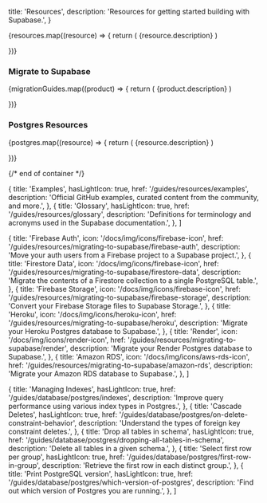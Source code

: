 
  title: 'Resources',
  description: 'Resources for getting started building with Supabase.',
}

<div className="flex flex-col gap-12 my-12">

<div>

  <div className="grid grid-cols-12 gap-6 not-prose">
    {resources.map((resource) => {
      return (
        <Link
          href={`${resource.href}`}
          key={resource.title}
          passHref
        >
          <a className={'col-span-12 md:col-span-4'}>
            <GlassPanel {...resource} background={false} showIconBg={true}>
              {resource.description}
            </GlassPanel>
          </a>
        </Link>
      )

})}

  </div>

</div>

<div>
  <div className="max-w-xl mb-6">

### Migrate to Supabase

  </div>

  <div className="grid grid-cols-12 gap-6 not-prose">
    {migrationGuides.map((product) => {
      return (
        <Link
          href={`${product.href}`}
          key={product.title}
          passHref
        >
          <a className={product.span ?? 'col-span-6 md:col-span-3'}>
            <IconPanel {...product} background={true} showIconBg={true} showLink={true}>
              {product.description}
            </IconPanel>
          </a>
        </Link>
      )

})}

  </div>

</div>

<div>
  <div className="max-w-xl mb-6">

### Postgres Resources

  </div>

  <div className="grid grid-cols-12 gap-6 not-prose">
    {postgres.map((resource) => {
      return (
        <Link
          href={`${resource.href}`}
          key={resource.title}
          passHref
        >
          <a className={'col-span-12 md:col-span-4'}>
            <GlassPanel {...resource} background={false} showIconBg={true}>
              {resource.description}
            </GlassPanel>
          </a>
        </Link>
      )

})}

  </div>

</div>

{/* end of container */}

</div>

  {
    title: 'Examples',
    hasLightIcon: true,
    href: '/guides/resources/examples',
    description: 'Official GitHub examples, curated content from the community, and more.',
  },
  {
    title: 'Glossary',
    hasLightIcon: true,
    href: '/guides/resources/glossary',
    description: 'Definitions for terminology and acronyms used in the Supabase documentation.',
  },
]

  {
    title: 'Firebase Auth',
    icon: '/docs/img/icons/firebase-icon',
    href: '/guides/resources/migrating-to-supabase/firebase-auth',
    description: 'Move your auth users from a Firebase project to a Supabase project.',
  },
  {
    title: 'Firestore Data',
    icon: '/docs/img/icons/firebase-icon',
    href: '/guides/resources/migrating-to-supabase/firestore-data',
    description: 'Migrate the contents of a Firestore collection to a single PostgreSQL table.',
  },
  {
    title: 'Firebase Storage',
    icon: '/docs/img/icons/firebase-icon',
    href: '/guides/resources/migrating-to-supabase/firebase-storage',
    description: 'Convert your Firebase Storage files to Supabase Storage.',
  },
  {
    title: 'Heroku',
    icon: '/docs/img/icons/heroku-icon',
    href: '/guides/resources/migrating-to-supabase/heroku',
    description: 'Migrate your Heroku Postgres database to Supabase.',
  },
  {
    title: 'Render',
    icon: '/docs/img/icons/render-icon',
    href: '/guides/resources/migrating-to-supabase/render',
    description: 'Migrate your Render Postgres database to Supabase.',
  },
  {
    title: 'Amazon RDS',
    icon: '/docs/img/icons/aws-rds-icon',
    href: '/guides/resources/migrating-to-supabase/amazon-rds',
    description: 'Migrate your Amazon RDS database to Supabase.',
  },
]

  {
    title: 'Managing Indexes',
    hasLightIcon: true,
    href: '/guides/database/postgres/indexes',
    description: 'Improve query performance using various index types in Postgres.',
  },
  {
    title: 'Cascade Deletes',
    hasLightIcon: true,
    href: '/guides/database/postgres/on-delete-constraint-behavior',
    description: 'Understand the types of foreign key constraint deletes.',
  },
  {
    title: 'Drop all tables in schema',
    hasLightIcon: true,
    href: '/guides/database/postgres/dropping-all-tables-in-schema',
    description: 'Delete all tables in a given schema.',
  },
  {
    title: 'Select first row per group',
    hasLightIcon: true,
    href: '/guides/database/postgres/first-row-in-group',
    description: 'Retrieve the first row in each distinct group.',
  },
  {
    title: 'Print PostgreSQL version',
    hasLightIcon: true,
    href: '/guides/database/postgres/which-version-of-postgres',
    description: 'Find out which version of Postgres you are running.',
  },
]


